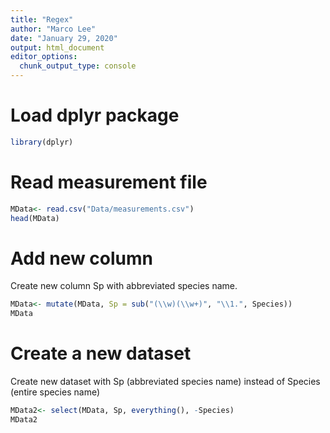 ```yaml
---
title: "Regex"
author: "Marco Lee"
date: "January 29, 2020"
output: html_document
editor_options: 
  chunk_output_type: console
---
```

# Load dplyr package
```r
library(dplyr)
```

# Read measurement file
```r
MData<- read.csv("Data/measurements.csv")
head(MData)
```

# Add new column
Create new column Sp with abbreviated species name.
```r
MData<- mutate(MData, Sp = sub("(\\w)(\\w+)", "\\1.", Species))
MData
```

# Create a new dataset
Create new dataset with Sp (abbreviated species name) instead of Species (entire species name)
```r
MData2<- select(MData, Sp, everything(), -Species)
MData2
```